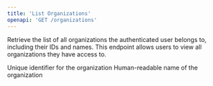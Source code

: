```yaml
---
title: 'List Organizations'
openapi: 'GET /organizations'
---
```


Retrieve the list of all organizations the authenticated user belongs to, including their IDs and names. This endpoint allows users to view all organizations they have access to.

<ResponseField name="organizations" type="array">
  <Expandable title="Organization Object">
    <ResponseField name="id" type="string">
      Unique identifier for the organization
    </ResponseField>
    <ResponseField name="name" type="string">
      Human-readable name of the organization
    </ResponseField>
  </Expandable>
</ResponseField>
